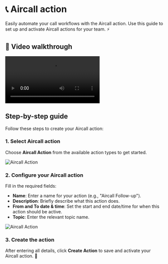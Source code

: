 # 📞 Aircall action

Easily automate your call workflows with the Aircall action. Use this guide to set up and activate Aircall actions for your team. ⚡

## 🎥 Video walkthrough

<div class="card-video">
  <video src="https://storage.googleapis.com/helpsessionvideos/Contactswing/Videos/aircala.mp4" autoplay playsinline controls title="Aircall Action Setup"></video>
</div>

## Step-by-step guide

Follow these steps to create your Aircall action:

### 1. Select Aircall action

Choose **Aircall Action** from the available action types to get started.

<img src="https://storage.googleapis.com/helpsessionvideos/Contactswing/images/a1.jpg" alt="Aircall Action" />

### 2. Configure your Aircall action

Fill in the required fields:
- **Name**: Enter a name for your action (e.g., "Aircall Follow-up").
- **Description**: Briefly describe what this action does.
- **From and To date & time**: Set the start and end date/time for when this action should be active.
- **Topic**: Enter the relevant topic name.

<img src="https://storage.googleapis.com/helpsessionvideos/Contactswing/images/a2.jpg" alt="Aircall Action" />

### 3. Create the action

After entering all details, click **Create Action** to save and activate your Aircall action. 🎉


